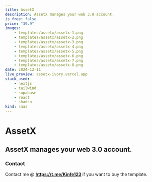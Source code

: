 ```yaml
---
title: AssetX 
description: AssetX manages your web 3.0 account.
is_free: false
price: "39.9"
images:
    - templates/assetx/assetx-1.png
    - templates/assetx/assetx-2.png
    - templates/assetx/assetx-3.png
    - templates/assetx/assetx-4.png
    - templates/assetx/assetx-5.png
    - templates/assetx/assetx-6.png
    - templates/assetx/assetx-7.png
    - templates/assetx/assetx-8.png
date: 2024-12-11
live_preview: assetx-ivory.vercel.app
stack_used:
    - nextjs
    - tailwind
    - supabase
    - react
    - shadcn
kind: saas
---
```


# AssetX 

AssetX manages your web 3.0 account.
---

### Contact

Contact me @ **https://t.me/Kinfe123** if you want to buy the template.

